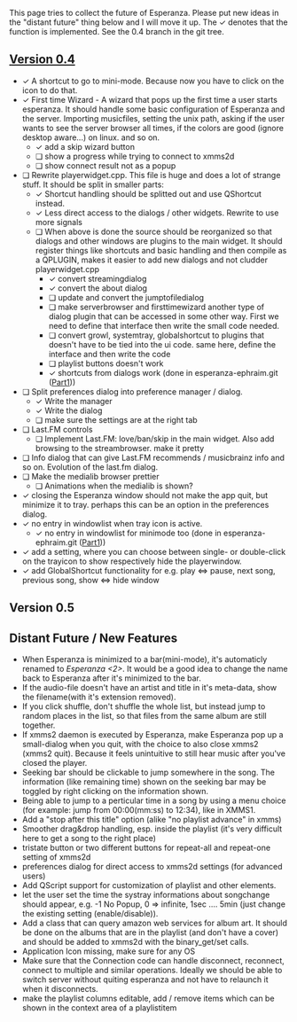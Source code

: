 This page tries to collect the future of Esperanza. Please put new ideas in the "distant future" thing below and I will move it up. The &#10003; denotes that the function is implemented. See the 0.4 branch in the git tree.

== [http://git.xmms.se/?p=esperanza.git;a=shortlog;h=0.4 Version 0.4] ==
* &#10003; A shortcut to go to mini-mode. Because now you have to click on the icon to do that.
* &#10003; First time Wizard - A wizard that pops up the first time a user starts esperanza. It should handle some basic configuration of Esperanza and the server. Importing musicfiles, setting the unix path, asking if the user wants to see the server browser all times, if the colors are good (ignore desktop aware...) on linux. and so on.
** &#10003; add a skip wizard button
** &#10063; show a progress while trying to connect to xmms2d
** &#10063; show connect result not as a popup
* &#10063; Rewrite playerwidget.cpp. This file is huge and does a lot of strange stuff. It should be split in smaller parts:
** &#10003; Shortcut handling should be splitted out and use QShortcut instead.
** &#10003; Less direct access to the dialogs / other widgets. Rewrite to use more signals
** &#10063; When above is done the source should be reorganized so that dialogs and other windows are plugins to the main widget. It should register things like shortcuts and basic handling and then compile as a QPLUGIN, makes it easier to add new dialogs and not cludder playerwidget.cpp
*** &#10003; convert streamingdialog
*** &#10003; convert the about dialog
*** &#10063; update and convert the jumptofiledialog
*** &#10063; make serverbrowser and firsttimewizard another type of dialog plugin that can be accessed in some other way. First we need to define that interface then write the small code needed.
*** &#10063; convert growl, systemtray, globalshortcut to plugins that doesn't have to be tied into the ui code. same here, define the interface and then write the code
*** &#10063; playlist buttons doesn't work
*** &#10003; shortcuts from dialogs work (done in esperanza-ephraim.git ([http://git.xmms.se/?p=esperanza-ephraim.git;a=commit;h=cbf033e0dab2450681a1bcf27b24436a88ed6f21 Part1]))
* &#10063; Split preferences dialog into preference manager / dialog.
** &#10003; Write the manager
** &#10003; Write the dialog
** &#10063; make sure the settings are at the right tab
* &#10063; Last.FM controls
** &#10063; Implement Last.FM: love/ban/skip in the main widget. Also add browsing to the streambrowser. make it pretty
* &#10063; Info dialog that can give Last.FM recommends / musicbrainz info and so on. Evolution of the last.fm dialog.
* &#10063; Make the medialib browser prettier
** &#10063; Animations when the medialib is shown?
* &#10003; closing the Esperanza window should not make the app quit, but minimize it to tray. perhaps this can be an option in the preferences dialog.
* &#10003; no entry in windowlist when tray icon is active.
** &#10003; no entry in windowlist for minimode too (done in esperanza-ephraim.git ([http://git.xmms.se/?p=esperanza-ephraim.git;a=commit;h=37a55c7dfbef03ae9b5d0b8bbe5851772e94a79e Part1]))
* &#10003; add a setting, where you can choose between single- or double-click on the trayicon to show respectively hide the playerwindow.
* &#10003; add GlobalShortcut functionality for e.g. play <=> pause, next song, previous song, show <=> hide window

== Version 0.5 ==


== Distant Future / New Features ==
* When Esperanza is minimized to a bar(mini-mode), it's automaticly renamed to ''Esperanza <2>''. It would be a good idea to change the name back to Esperanza  after it's minimized to the bar.
* If the audio-file doesn't have an artist and title in it's meta-data, show the filename(with it's extension removed).
* If you click shuffle, don't shuffle the whole list, but instead jump to random places in the list, so that files from the same album are still together.
* If xmms2 daemon is executed by Esperanza, make Esperanza pop up a small-dialog when you quit, with the choice to also close xmms2 (xmms2 quit). Because it feels unintuitive to still hear music after you've closed the player.
* Seeking bar should be clickable to jump somewhere in the song. The information (like remaining time) shown on the seeking bar may be toggled by right clicking on the information shown.
* Being able to jump to a perticular time in a song by using a menu choice (for example: jump from 00:00(mm:ss) to 12:34), like in XMMS1.
* Add a "stop after this title" option (alike "no playlist advance" in xmms)
* Smoother drag&drop handling, esp. inside the playlist (it's very difficult here to get a song to the right place)
* tristate button or two different buttons for repeat-all and repeat-one setting of xmms2d
* preferences dialog for direct access to xmms2d settings (for advanced users)
* Add QScript support for customization of playlist and other elements.
* let the user set the time the systray informations about songchange should appear, e.g. -1 No Popup, 0 => infinite, 1sec .... 5min (just change the existing setting (enable/disable)).
* Add a class that can query amazon web services for album art. It should be done on the albums that are in the playlist (and don't have a cover) and should be added to xmms2d with the binary_get/set calls.
* Application Icon missing, make sure for any OS
* Make sure that the Connection code can handle disconnect, reconnect, connect to multiple and similar operations. Ideally we should be able to switch server without quiting esperanza and not have to relaunch it when it disconnects.
* make the playlist columns editable, add / remove items which can be shown in the context area of a playlistitem